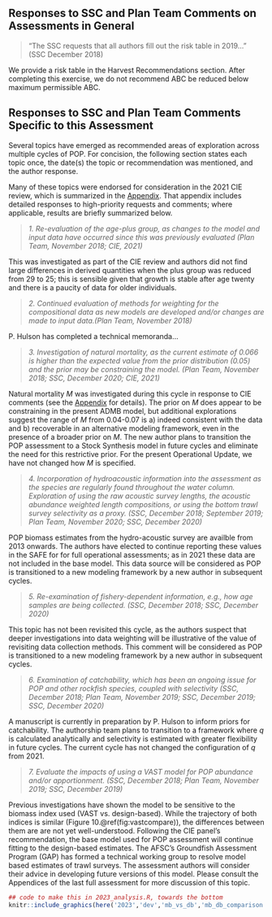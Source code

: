 ## Responses to SSC and Plan Team Comments on Assessments in General

> "The SSC requests that all authors fill out the risk table in 2019…" (SSC December 2018)  

We provide a risk table in the Harvest Recommendations section. After completing this exercise, we do not recommend ABC be reduced below maximum permissible ABC.

## Responses to SSC and Plan Team Comments Specific to this Assessment
 
Several topics have emerged as recommended areas of exploration across multiple cycles of POP.
For concision, the following section states each topic once, the date(s) the topic or recommendation was mentioned, and the author response. 
 
Many of these topics were endorsed for consideration in the 2021 CIE review, which is summarized in the [Appendix](#appxie). That appendix includes detailed responses to high-priority requests and comments; where applicable, results are briefly summarized below.

>*1. Re-evaluation of the age-plus group, as changes to the model and input data have occurred since this was previously evaluated (Plan Team, November 2018; CIE, 2021)*

This was investigated as part of the CIE review and authors did not find large differences in derived quantities when the plus group was reduced from 29 to 25; this is sensible given that growth is stable after age twenty and there is a paucity of data for older individuals.

>*2. Continued evaluation of methods for weighting for the compositional data as new models are developed and/or changes are made to input data.(Plan Team, November 2018)*

P. Hulson has completed a technical memoranda...

>*3. Investigation of natural mortality, as the current estimate of 0.066 is higher than the expected value from the prior distribution (0.05) and the prior may be constraining the model. (Plan Team, November 2018; SSC, December 2020; CIE, 2021)*

Natural mortality $M$ was investigated during this cycle in response to CIE comments (see the [Appendix](#appxie) for details). The prior on $M$ does appear to be constraining in the present ADMB model, but additional explorations suggest the range of $M$ from 0.04-0.07 is a) indeed consistent with the data and b) recoverable in an alternative modeling framework, even in the presence of a broader prior on $M$. The new author plans to transition the POP assessment to a Stock Synthesis model in future cycles and eliminate the need for this restrictive prior. For the present Operational Update, we have not changed how $M$ is specified.

>*4. Incorporation of hydroacoustic information into the assessment as the species are regularly found throughout the water column. Exploration of using the raw acoustic survey lengths, the acoustic abundance weighted length compositions, or using the bottom trawl survey selectivity as a proxy. (SSC, December 2018; September 2019; Plan Team, November 2020; SSC, December 2020)*

POP biomass estimates from the hydro-acoustic survey are availble from 2013 onwards. The authors have elected to continue reporting these values in the SAFE for for full operational assessments; as in 2021 these data are not included in the base model. This data source will be considered as POP is transitioned to a new modeling framework by a new author in subsequent cycles.

>*5. Re-examination of fishery-dependent information, e.g., how age samples are being collected. (SSC, December 2018; SSC, December 2020)*

This topic has not been revisited this cycle, as the authors suspect that deeper investigations into data weighting will be illustrative of the value of revisiting data collection methods. This comment will be considered as POP is transitioned to a new modeling framework by a new author in subsequent cycles.

>*6. Examination of catchability, which has been an ongoing issue for POP and other rockfish species, coupled with selectivity (SSC, December 2018; Plan Team, November 2019; SSC, December 2019; SSC, December 2020)*

A manuscript is currently in preparation by P. Hulson to inform priors for catchability. The authorship team plans to transition to a framework where $q$ is calculated analytically and selectivity is estimated with greater flexibility in future cycles. The current cycle has not changed the configuration of $q$ from 2021. 


>*7. Evaluate the impacts of using a VAST model for POP abundance and/or apportionment. (SSC, December 2018; Plan Team, November 2019; SSC, December 2019)*	

Previous investigations have shown the model to be sensitive to the biomass index used (VAST vs. design-based). While the trajectory of both indices is similar (Figure 10.\@ref(fig:vastcompare)), the differences between them are are not yet well-understood. Following the CIE panel's recommendation, the base model used for POP assessment will continue fitting to the design-based estimates. The AFSC’s Groundfish Assessment Program (GAP) has formed a technical working group to resolve model based estimates of trawl surveys. The assessment authors will consider their advice in developing future versions of this model. Please consult the Appendices of the last full assessment for more discussion of this topic. 

```r
## code to make this in 2023_analysis.R, towards the bottom
knitr::include_graphics(here('2023','dev','mb_vs_db','mb_db_comparison.png'))
```
 
 


 
